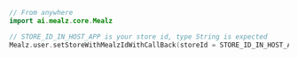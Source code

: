 ```kotlin
// From anywhere
import ai.mealz.core.Mealz

// STORE_ID_IN_HOST_APP is your store id, type String is expected
Mealz.user.setStoreWithMealzIdWithCallBack(storeId = STORE_ID_IN_HOST_APP) { /** action to execute one mealz store has been fetch and set can be a redirection */}
```

